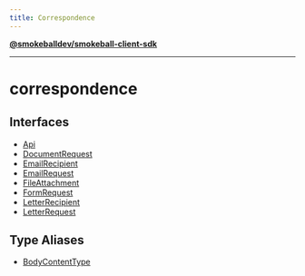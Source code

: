 ```yaml
---
title: Correspondence
---
```

[**@smokeballdev/smokeball-client-sdk**](../../../README.md)

***

# correspondence

## Interfaces

- [Api](interfaces/Api.md)
- [DocumentRequest](interfaces/DocumentRequest.md)
- [EmailRecipient](interfaces/EmailRecipient.md)
- [EmailRequest](interfaces/EmailRequest.md)
- [FileAttachment](interfaces/FileAttachment.md)
- [FormRequest](interfaces/FormRequest.md)
- [LetterRecipient](interfaces/LetterRecipient.md)
- [LetterRequest](interfaces/LetterRequest.md)

## Type Aliases

- [BodyContentType](type-aliases/BodyContentType.md)
